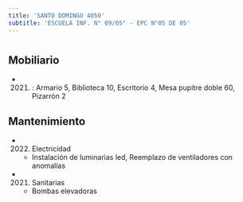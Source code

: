 ```yaml
---
title: 'SANTO DOMINGO 4050'
subtitle: 'ESCUELA INF. N° 09/05° - EPC N°05 DE 05'
---
```


#


## Mobiliario

*  (2021) : Armario 5, Biblioteca 10, Escritorio 4, Mesa pupitre doble 60, Pizarrón 2 





## Mantenimiento

*  (2022) Electricidad 
    + Instalación de luminarias led, Reemplazo de ventiladores con anomalías

*  (2021) Sanitarias 
    + Bombas elevadoras



